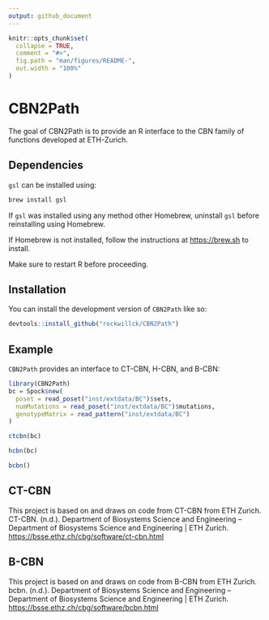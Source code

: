 ```yaml
---
output: github_document
---
```


<!-- README.md is generated from README.Rmd. Please edit that file -->

```r
knitr::opts_chunk$set(
  collapse = TRUE,
  comment = "#>",
  fig.path = "man/figures/README-",
  out.width = "100%"
)
```

# CBN2Path

<!-- badges: start -->

<!-- badges: end -->

The goal of CBN2Path is to provide an R interface to the CBN family of functions developed at ETH-Zurich.

## Dependencies

`gsl` can be installed using:

``` bash
brew install gsl
```

If `gsl` was installed using any method other Homebrew, uninstall `gsl` before reinstalling using Homebrew.

If Homebrew is not installed, follow the instructions at <https://brew.sh> to install.

Make sure to restart R before proceeding.

## Installation

You can install the development version of `CBN2Path` like so:

``` r
devtools::install_github("rockwillck/CBN2Path")
```

## Example

`CBN2Path` provides an interface to CT-CBN, H-CBN, and B-CBN:

```r
library(CBN2Path)
bc = Spock$new(
  poset = read_poset("inst/extdata/BC")$sets,
  numMutations = read_poset("inst/extdata/BC")$mutations,
  genotypeMatrix = read_pattern("inst/extdata/BC")
)
```

```r
ctcbn(bc)
```

```r
hcbn(bc)
```

```r
bcbn()
```

## CT-CBN

This project is based on and draws on code from CT-CBN from ETH Zurich.\
CT-CBN. (n.d.). Department of Biosystems Science and Engineering – Department of Biosystems Science and Engineering \| ETH Zurich. <https://bsse.ethz.ch/cbg/software/ct-cbn.html>

## B-CBN

This project is based on and draws on code from B-CBN from ETH Zurich.\
bcbn. (n.d.). Department of Biosystems Science and Engineering – Department of Biosystems Science and Engineering \| ETH Zurich. <https://bsse.ethz.ch/cbg/software/bcbn.html>
